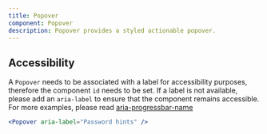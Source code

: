 ```yaml
---
title: Popover
component: Popover
description: Popover provides a styled actionable popover.
---
```


## Accessibility

<!-- TODO: -->

A `Popover` needs to be associated with a label for accessibility purposes, therefore the component `id` needs to be set. If a label is not available, please add an `aria-label` to ensure that the component remains accessible.
For more examples, please read [aria-progressbar-name](https://dequeuniversity.com/rules/axe/4.1/aria-progressbar-name?application=axeAPI)

```jsx live center
<Popover aria-label="Password hints" />
```
